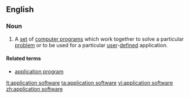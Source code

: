 ==English==

===Noun===
{{en-noun|head=[[application]] [[software]]|-}}

# {{context|computing|lang=en}} A [[set]] of [[computer program]]s which work together to solve a particular [[problem]] or to be used for a particular [[user]]-[[defined]] application.

====Related terms====
* [[application program]]

[[lt:application software]]
[[ta:application software]]
[[vi:application software]]
[[zh:application software]]